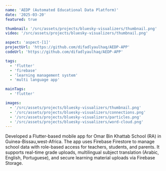 ```yaml
---
name: 'AEDP (Automated Educational Data Platform)'
date: '2025-03-20'
featured: true

thumbnail: '/src/assets/projects/bluesky-visualizers/thumbnail.png'
video: '/src/assets/projects/bluesky-visualizers/thumbnail.png'

aspect: 'aspect-[1]'
projectUrl: 'https://github.com/difadlyaulhaq/AEDP-APP'
codeUrl: 'https://github.com/difadlyaulhaq/AEDP-APP'

tags:
  - 'flutter'
  - 'firebase'
  - 'learning management system'
  - 'multi language app'

mainTags:
  - 'flutter'

images:
  - '/src/assets/projects/bluesky-visualizers/thumbnail.png'
  - '/src/assets/projects/bluesky-visualizers/connections.png'
  - '/src/assets/projects/bluesky-visualizers/particles.png'
  - '/src/assets/projects/bluesky-visualizers/word-cloud.png'
---
```


<ProjectGrid project={frontmatter}>

Developed a Flutter-based mobile app for Omar Bin Khattab School (RA) in Guinea-Bissau,west-Africa. The
app uses Firebase Firestore to manage school data with
role-based access for teachers, students, and parents. It
supports real-time grade uploads, multilingual subject
translation (Arabic, English, Portuguese), and secure
learning material uploads via Firebase Storage.

</ProjectGrid>